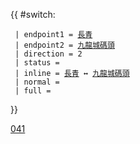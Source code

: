 {{ #switch: {{{format|}}}
  | endpoint1 = [[長青巴士總站|長青]]
  | endpoint2 = [[九龍城碼頭巴士總站|九龍城碼頭]]
  | direction = 2
  | status =
  | inline = [[長青巴士總站|長青]] ↔ [[九龍城碼頭巴士總站|九龍城碼頭]]
  | normal =
  | full =
}}<noinclude>[[Category:九龍巴士路線模板|041]]</noinclude>